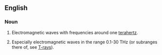 ==English==

===Noun===
{{en-noun|-}}

# {{engineering}} Electromagnetic waves with frequencies around one [[terahertz]].
# {{engineering}} Especially electromagnetic waves in the range 0.1-30 THz (or subranges there of, see [[T-rays]]).